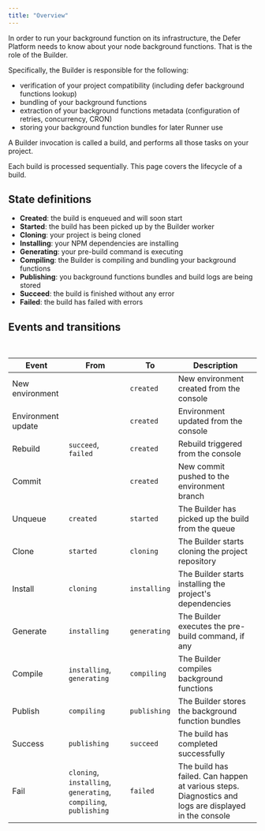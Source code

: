 ```yaml
---
title: "Overview"
---
```


In order to run your background function on its infrastructure, the Defer Platform needs to know about your node background functions. That is the role of the Builder.

Specifically, the Builder is responsible for the following:

- verification of your project compatibility (including defer background functions lookup)
- bundling of your background functions
- extraction of your background functions metadata (configuration of retries, concurrency, CRON)
- storing your background function bundles for later Runner use

A Builder invocation is called a build, and performs all those tasks on your project.

Each build is processed sequentially. This page covers the lifecycle of a build.

## State definitions

- **Created**: the build is enqueued and will soon start
- **Started**: the build has been picked up by the Builder worker
- **Cloning**: your project is being cloned
- **Installing**: your NPM dependencies are installing
- **Generating**: your pre-build command is executing
- **Compiling**: the Builder is compiling and bundling your background functions
- **Publishing**: you background functions bundles and build logs are being stored
- **Succeed**: the build is finished without any error
- **Failed**: the build has failed with errors

## Events and transitions

<br />

| Event              | From                                                             | To           | Description                                                                                          |
| ------------------ | ---------------------------------------------------------------- | ------------ | ---------------------------------------------------------------------------------------------------- |
| New environment    |                                                                  | `created`    | New environment created from the console                                                             |
| Environment update |                                                                  | `created`    | Environment updated from the console                                                                 |
| Rebuild            | `succeed`, `failed`                                              | `created`    | Rebuild triggered from the console                                                                   |
| Commit             |                                                                  | `created`    | New commit pushed to the environment branch                                                          |
| Unqueue            | `created`                                                        | `started`    | The Builder has picked up the build from the queue                                                   |
| Clone              | `started`                                                        | `cloning`    | The Builder starts cloning the project repository                                                    |
| Install            | `cloning`                                                        | `installing` | The Builder starts installing the project's dependencies                                             |
| Generate           | `installing`                                                     | `generating` | The Builder executes the pre-build command, if any                                                   |
| Compile            | `installing`, `generating`                                       | `compiling`  | The Builder compiles background functions                                                            |
| Publish            | `compiling`                                                      | `publishing` | The Builder stores the background function bundles                                                   |
| Success            | `publishing`                                                     | `succeed`    | The build has completed successfully                                                                 |
| Fail               | `cloning`, `installing`, `generating`, `compiling`, `publishing` | `failed`     | The build has failed. Can happen at various steps. Diagnostics and logs are displayed in the console |

